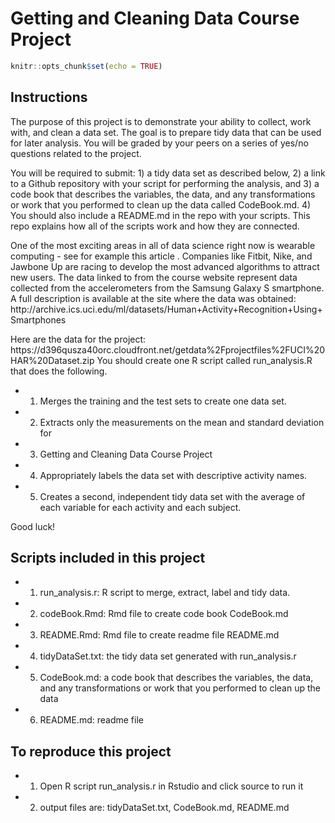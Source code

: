 # Getting and Cleaning Data Course Project

```r
knitr::opts_chunk$set(echo = TRUE)
```

## Instructions

The purpose of this project is to demonstrate your ability to collect, work with, and clean a data set. The goal is to prepare tidy data that can be used for later analysis. You will be graded by your peers on a series of yes/no questions related to the project. 

You will be required to submit: 
1) a tidy data set as described below, 
2) a link to a Github repository with your script for performing the analysis, and 
3) a code book that describes the variables, the data, and any transformations or work that you performed to clean up the data called CodeBook.md. 
4) You should also include a README.md in the repo with your scripts. This repo explains how all of the scripts work and how they are connected.

One of the most exciting areas in all of data science right now is wearable computing - see for example this article . Companies like Fitbit, Nike, and Jawbone Up are racing to develop the most advanced algorithms to attract new users. The data linked to from the course website represent data collected from the accelerometers from the Samsung Galaxy S smartphone. A full description is available at the site where the data was obtained:
http://archive.ics.uci.edu/ml/datasets/Human+Activity+Recognition+Using+Smartphones 

Here are the data for the project:
https://d396qusza40orc.cloudfront.net/getdata%2Fprojectfiles%2FUCI%20HAR%20Dataset.zip 
You should create one R script called run_analysis.R that does the following. 

* 1. Merges the training and the test sets to create one data set.
* 2. Extracts only the measurements on the mean and standard deviation for 
* 3. Getting and Cleaning Data Course Project
* 4. Appropriately labels the data set with descriptive activity names.
* 5. Creates a second, independent tidy data set with the average of each variable for each activity and each subject.

Good luck!


## Scripts included in this project

* 1. run_analysis.r: R script to merge, extract, label and tidy data.
* 2. codeBook.Rmd: Rmd file to create code book CodeBook.md
* 3. README.Rmd: Rmd file to create readme file README.md
* 4. tidyDataSet.txt: the tidy data set generated with run_analysis.r
* 5. CodeBook.md: a code book that describes the variables, the data, and any transformations or work that you performed to clean up the data 
* 6. README.md: readme file

## To reproduce this project

* 1. Open R script run_analysis.r in Rstudio and click source to run it
* 2. output files are: tidyDataSet.txt, CodeBook.md, README.md

